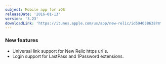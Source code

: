 ```yaml
---
subject: Mobile app for iOS
releaseDate: '2016-01-13'
version: '3.23'
downloadLink: 'https://itunes.apple.com/us/app/new-relic/id594038638?mt=8'
---
```


### New features

* Universal link support for New Relic https url's.
* Login support for LastPass and 1Password extensions.
